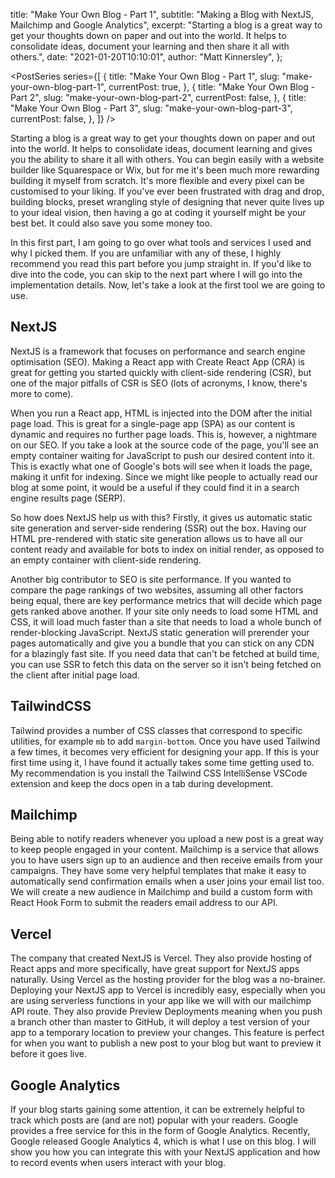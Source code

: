 
  title: "Make Your Own Blog - Part 1",
  subtitle: "Making a Blog with NextJS, Mailchimp and Google Analytics",
  excerpt:
    "Starting a blog is a great way to get your thoughts down on paper and out into the world. It helps to consolidate ideas, document your learning and then share it all with others.",
  date: "2021-01-20T10:10:01",
  author: "Matt Kinnersley",
};


<PostSeries
  series={[
    {
      title: "Make Your Own Blog - Part 1",
      slug: "make-your-own-blog-part-1",
      currentPost: true,
    },
    {
      title: "Make Your Own Blog - Part 2",
      slug: "make-your-own-blog-part-2",
      currentPost: false,
    },
    {
      title: "Make Your Own Blog - Part 3",
      slug: "make-your-own-blog-part-3",
      currentPost: false,
    },
  ]}
/>

Starting a blog is a great way to get your thoughts down on paper and out into the
world. It helps to consolidate ideas, document learning and gives you the ability
to share it all with others. You can begin easily with a website builder like Squarespace
or Wix, but for me it's been much more rewarding building it myself from scratch.
It's more flexible and every pixel can be customised to your liking. If you've ever
been frustrated with drag and drop, building blocks, preset wrangling style of designing
that never quite lives up to your ideal vision, then having a go at coding it yourself
might be your best bet. It could also save you some money too.

In this first part, I am going to go over what tools and services I used and why I picked them. If you are unfamiliar with any of these, I highly recommend you read this part before you jump straight in. If you'd like to dive into the code, you can skip to the next part where I will go into the implementation details. Now, let's take a look at the first tool we are going to use.

## NextJS

NextJS is a framework that focuses on performance and search engine optimisation (SEO). Making a React app with Create React App (CRA) is great for getting you started quickly with client-side rendering (CSR), but one of the major pitfalls of CSR is SEO (lots of acronyms, I know, there's more to come).

When you run a React app, HTML is injected into the DOM after the initial page load. This is great for a single-page app (SPA) as our content is dynamic and requires no further page loads. This is, however, a nightmare on our SEO. If you take a look at the source code of the page, you'll see an empty container waiting for JavaScript to push our desired content into it. This is exactly what one of Google's bots will see when it loads the page, making it unfit for indexing. Since we might like people to actually read our blog at some point, it would be a useful if they could find it in a search engine results page (SERP).

So how does NextJS help us with this? Firstly, it gives us automatic static site generation and server-side rendering (SSR) out the box. Having our HTML pre-rendered with static site generation allows us to have all our content ready and available for bots to index on initial render, as opposed to an empty container with client-side rendering.

Another big contributor to SEO is site performance. If you wanted to compare the page rankings of two websites, assuming all other factors being equal, there are key performance metrics that will decide which page gets ranked above another. If your site only needs to load some HTML and CSS, it will load much faster than a site that needs to load a whole bunch of render-blocking JavaScript. NextJS static generation will prerender your pages automatically and give you a bundle that you can stick on any CDN for a blazingly fast site. If you need data that can't be fetched at build time, you can use SSR to fetch this data on the server so it isn't being fetched on the client after initial page load.

## TailwindCSS

Tailwind provides a number of CSS classes that correspond to specific utilities, for example `mb` to add `margin-bottom`. Once you have used Tailwind a few times, it becomes very efficient for designing your app. If this is your first time using it, I have found it actually takes some time getting used to. My recommendation is you install the Tailwind CSS IntelliSense VSCode extension and keep the docs open in a tab during development.

## Mailchimp

Being able to notify readers whenever you upload a new post is a great way to keep people engaged in your content. Mailchimp is a service that allows you to have users sign up to an audience and then receive emails from your campaigns. They have some very helpful templates that make it easy to automatically send confirmation emails when a user joins your email list too. We will create a new audience in Mailchimp and build a custom form with React Hook Form to submit the readers email address to our API.

## Vercel

The company that created NextJS is Vercel. They also provide hosting of React apps and more specifically, have great support for NextJS apps naturally. Using Vercel as the hosting provider for the blog was a no-brainer. Deploying your NextJS app to Vercel is incredibly easy, especially when you are using serverless functions in your app like we will with our mailchimp API route. They also provide Preview Deployments meaning when you push a branch other than master to GitHub, it will deploy a test version of your app to a temporary location to preview your changes. This feature is perfect for when you want to publish a new post to your blog but want to preview it before it goes live.

## Google Analytics

If your blog starts gaining some attention, it can be extremely helpful to track which posts are (and are not) popular with your readers. Google provides a free service for this in the form of Google Analytics. Recently, Google released Google Analytics 4, which is what I use on this blog. I will show you how you can integrate this with your NextJS application and how to record events when users interact with your blog.
